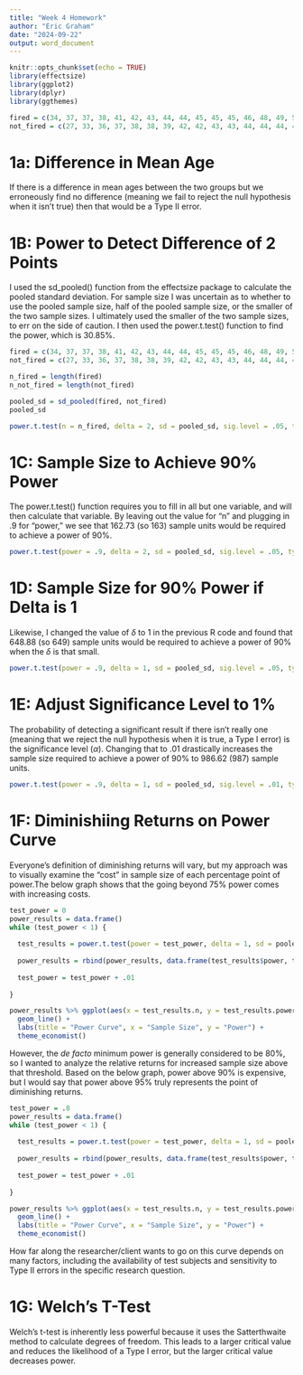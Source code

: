 ```yaml
---
title: "Week 4 Homework"
author: "Eric Graham"
date: "2024-09-22"
output: word_document
---
```


```r
knitr::opts_chunk$set(echo = TRUE)
library(effectsize)
library(ggplot2)
library(dplyr)
library(ggthemes)

fired = c(34, 37, 37, 38, 41, 42, 43, 44, 44, 45, 45, 45, 46, 48, 49, 53, 53, 54, 54, 55, 56)
not_fired = c(27, 33, 36, 37, 38, 38, 39, 42, 42, 43, 43, 44, 44, 44, 45, 45, 45, 45, 46, 46, 47, 47, 48, 48, 49, 49, 51, 51, 52, 54)

```

# 1a: Difference in Mean Age

If there is a difference in mean ages between the two groups but we erroneously find no difference (meaning we fail to reject the null hypothesis when it isn't true) then that would be a Type II error.

# 1B: Power to Detect Difference of 2 Points

I used the sd_pooled() function from the effectsize package to calculate the pooled standard deviation. For sample size I was uncertain as to whether to use the pooled sample size, half of the pooled sample size, or the smaller of the two sample sizes. I ultimately used the smaller of the two sample sizes, to err on the side of caution. I then used the power.t.test() function to find the power, which is 30.85%.

```r
fired = c(34, 37, 37, 38, 41, 42, 43, 44, 44, 45, 45, 45, 46, 48, 49, 53, 53, 54, 54, 55, 56)
not_fired = c(27, 33, 36, 37, 38, 38, 39, 42, 42, 43, 43, 44, 44, 44, 45, 45, 45, 45, 46, 46, 47, 47, 48, 48, 49, 49, 51, 51, 52, 54)

n_fired = length(fired)
n_not_fired = length(not_fired)

pooled_sd = sd_pooled(fired, not_fired)
pooled_sd

power.t.test(n = n_fired, delta = 2, sd = pooled_sd, sig.level = .05, type = "two.sample", alternative = "one.sided")
```

# 1C: Sample Size to Achieve 90% Power

The power.t.test() function requires you to fill in all but one variable, and will then calculate that variable. By leaving out the value for "n" and plugging in .9 for "power," we see that 162.73 (so 163) sample units would be required to achieve a power of 90%.

```r
power.t.test(power = .9, delta = 2, sd = pooled_sd, sig.level = .05, type = "two.sample", alternative = "one.sided")
```

# 1D: Sample Size for 90% Power if Delta is 1

Likewise, I changed the value of $\delta$ to 1 in the previous R code and found that 648.88 (so 649) sample units would be required to achieve a power of 90% when the $\delta$ is that small.

```r
power.t.test(power = .9, delta = 1, sd = pooled_sd, sig.level = .05, type = "two.sample", alternative = "one.sided")
```

# 1E: Adjust Significance Level to 1%

The probability of detecting a significant result if there isn't really one (meaning that we reject the null hypothesis when it is true, a Type I error) is the significance level ($\alpha$). Changing that to .01 drastically increases the sample size required to achieve a power of 90% to 986.62 (987) sample units.

```r
power.t.test(power = .9, delta = 1, sd = pooled_sd, sig.level = .01, type = "two.sample", alternative = "one.sided")
```

# 1F: Diminishiing Returns on Power Curve

Everyone's definition of diminishing returns will vary, but my approach was to visually examine the "cost" in sample size of each percentage point of power.The below graph shows that the going beyond 75% power comes with increasing costs.

```r
test_power = 0
power_results = data.frame()
while (test_power < 1) {
  
  test_results = power.t.test(power = test_power, delta = 1, sd = pooled_sd, sig.level = .01, type = "two.sample", alternative = "one.sided")
  
  power_results = rbind(power_results, data.frame(test_results$power, test_results$n))
  
  test_power = test_power + .01
  
}

power_results %>% ggplot(aes(x = test_results.n, y = test_results.power)) +
  geom_line() +
  labs(title = "Power Curve", x = "Sample Size", y = "Power") +
  theme_economist()

```

However, the *de facto* minimum power is generally considered to be 80%, so I wanted to analyze the relative returns for increased sample size above that threshold. Based on the below graph, power above 90% is expensive, but I would say that power above 95% truly represents the point of diminishing returns. 

```r
test_power = .8
power_results = data.frame()
while (test_power < 1) {
  
  test_results = power.t.test(power = test_power, delta = 1, sd = pooled_sd, sig.level = .01, type = "two.sample", alternative = "one.sided")
  
  power_results = rbind(power_results, data.frame(test_results$power, test_results$n))
  
  test_power = test_power + .01
  
}

power_results %>% ggplot(aes(x = test_results.n, y = test_results.power)) +
  geom_line() +
  labs(title = "Power Curve", x = "Sample Size", y = "Power") +
  theme_economist()

```

How far along the researcher/client wants to go on this curve depends on many factors, including the availability of test subjects and sensitivity to Type II errors in the specific research question.

# 1G: Welch's T-Test

Welch's t-test is inherently less powerful because it uses the Satterthwaite method to calculate degrees of freedom. This leads to a larger critical value and reduces the likelihood of a Type I error, but the larger critical value decreases power.